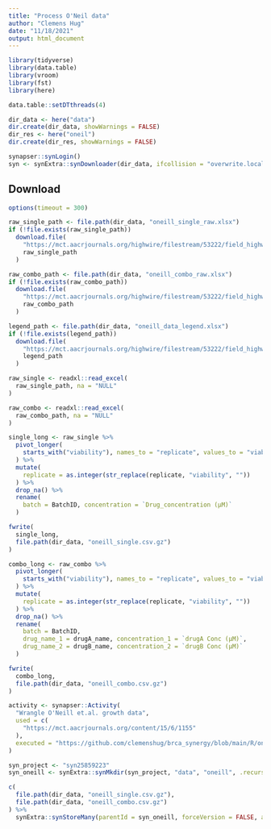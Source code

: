 ```yaml
---
title: "Process O'Neil data"
author: "Clemens Hug"
date: "11/18/2021"
output: html_document
---
```


```r
library(tidyverse)
library(data.table)
library(vroom)
library(fst)
library(here)

data.table::setDTthreads(4)

dir_data <- here("data")
dir.create(dir_data, showWarnings = FALSE)
dir_res <- here("oneil")
dir.create(dir_res, showWarnings = FALSE)

synapser::synLogin()
syn <- synExtra::synDownloader(dir_data, ifcollision = "overwrite.local")
```

## Download

```r
options(timeout = 300)

raw_single_path <- file.path(dir_data, "oneill_single_raw.xlsx")
if (!file.exists(raw_single_path))
  download.file(
    "https://mct.aacrjournals.org/highwire/filestream/53222/field_highwire_adjunct_files/1/156849_1_supp_0_w2lh45.xlsx",
    raw_single_path
  )

raw_combo_path <- file.path(dir_data, "oneill_combo_raw.xlsx")
if (!file.exists(raw_combo_path))
  download.file(
    "https://mct.aacrjournals.org/highwire/filestream/53222/field_highwire_adjunct_files/3/156849_1_supp_1_w2lrww.xls",
    raw_combo_path
  )

legend_path <- file.path(dir_data, "oneill_data_legend.xlsx")
if (!file.exists(legend_path))
  download.file(
    "https://mct.aacrjournals.org/highwire/filestream/53222/field_highwire_adjunct_files/2/156849_1_supp_1_g2lr29.xlsx",
    legend_path
  )

```


```r
raw_single <- readxl::read_excel(
  raw_single_path, na = "NULL"
)

raw_combo <- readxl::read_excel(
  raw_combo_path, na = "NULL"
)
```


```r
single_long <- raw_single %>%
  pivot_longer(
    starts_with("viability"), names_to = "replicate", values_to = "viability"
  ) %>%
  mutate(
    replicate = as.integer(str_replace(replicate, "viability", ""))
  ) %>%
  drop_na() %>%
  rename(
    batch = BatchID, concentration = `Drug_concentration (µM)`
  )

fwrite(
  single_long,
  file.path(dir_data, "oneill_single.csv.gz")
)

combo_long <- raw_combo %>%
  pivot_longer(
    starts_with("viability"), names_to = "replicate", values_to = "viability"
  ) %>%
  mutate(
    replicate = as.integer(str_replace(replicate, "viability", ""))
  ) %>%
  drop_na() %>%
  rename(
    batch = BatchID,
    drug_name_1 = drugA_name, concentration_1 = `drugA Conc (µM)`,
    drug_name_2 = drugB_name, concentration_2 = `drugB Conc (µM)`
  )

fwrite(
  combo_long,
  file.path(dir_data, "oneill_combo.csv.gz")
)


```


```r
activity <- synapser::Activity(
  "Wrangle O'Neill et.al. growth data",
  used = c(
    "https://mct.aacrjournals.org/content/15/6/1155"
  ),
  executed = "https://github.com/clemenshug/brca_synergy/blob/main/R/oneill_data.Rmd"
)

syn_project <- "syn25859223"
syn_oneill <- synExtra::synMkdir(syn_project, "data", "oneill", .recursive = TRUE)

c(
  file.path(dir_data, "oneill_single.csv.gz"),
  file.path(dir_data, "oneill_combo.csv.gz")
) %>%
  synExtra::synStoreMany(parentId = syn_oneill, forceVersion = FALSE, activity = activity)

```


